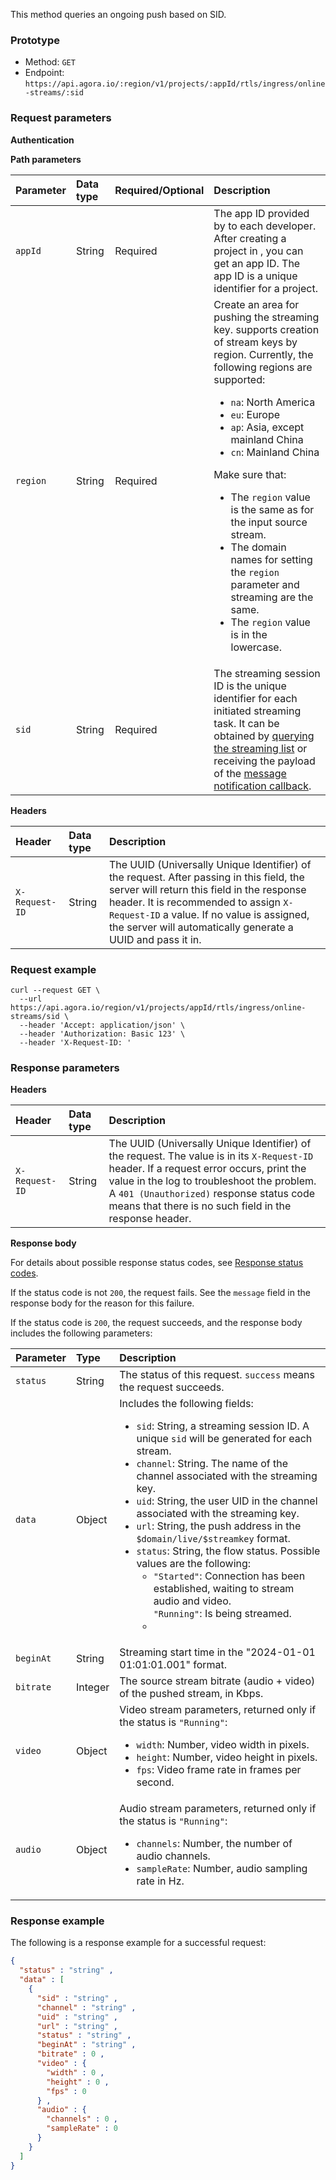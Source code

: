 
This method queries an ongoing push based on SID.

### Prototype

- Method: `GET`
- Endpoint: `https://api.agora.io/:region/v1/projects/:appId/rtls/ingress/online-streams/:sid`

### Request parameters

**Authentication**

<Authorization/>

**Path parameters**

| Parameter   | Data type | Required/Optional | Description             |
| :---------- | :-------  |:----------------- | :---------------------- |
| `appId`     | String    | Required          | The app ID provided by <Vg k="COMPANY"/> to each developer. After creating a project in <Vg k="CONSOLE"/>, you can get an app ID. The app ID is a unique identifier for a project. |
| `region`    | String    | Required          | Create an area for pushing the streaming key. <Vg k="COMPANY"/> supports creation of stream keys by region. Currently, the following regions are supported: <ul><li>`na`: North America</li><li>`eu`: Europe</li><li>`ap`: Asia, except mainland China</li><li>`cn`: Mainland China</li></ul><Admonition type="caution" title="Important">Make sure that: <ul><li>The `region` value is the same as for the input source stream.</li><li>The domain names for setting the `region` parameter and streaming are the same. </li><li>The `region` value is in the lowercase.</li></ul></Admonition>|
| `sid`       | String    | Required          | The streaming session ID is the unique identifier for each initiated streaming task. It can be obtained by [querying the streaming list](query-streaming-list) or receiving the payload of the [message notification callback](../../../../develop/receive-notifications).|

**Headers**

| Header         | Data type | Description             |
| :------------- | :-------  |:----------------------- |
| `X-Request-ID` | String    | The UUID (Universally Unique Identifier) of the request. After passing in this field, the <Vg k="COMPANY"/> server will return this field in the response header. It is recommended to assign `X-Request-ID` a value. If no value is assigned, the <Vg k="COMPANY"/> server will automatically generate a UUID and pass it in. |

### Request example

```shell
curl --request GET \
  --url https://api.agora.io/region/v1/projects/appId/rtls/ingress/online-streams/sid \
  --header 'Accept: application/json' \
  --header 'Authorization: Basic 123' \
  --header 'X-Request-ID: '
```

### Response parameters

**Headers**

| Header         | Data type | Description             |
| :------------- | :-------  |:----------------------- |
| `X-Request-ID` | String    | The UUID (Universally Unique Identifier) of the request. The value is in its `X-Request-ID` header. If a request error occurs, print the value in the log to troubleshoot the problem. A `401 (Unauthorized)` response status code means that there is no such field in the response header.|

**Response body**

For details about possible response status codes, see [Response status codes](../../response-status-codes).

If the status code is not `200`, the request fails. See the `message` field in the response body for the reason for this failure.

If the status code is `200`, the request succeeds, and the response body includes the following parameters:

| Parameter        | Type   | Description                                                        |
| :--------------- | :----- | :----------------------------------------------------------------- |
| `status`         | String | The status of this request. `success` means the request succeeds.  |
| `data`           | Object | Includes the following fields: <ul><li>`sid`: String, a streaming session ID. A unique `sid`  will be generated for each stream.</li><li>`channel`: String. The name of the <Vg k="COMPANY"/> channel associated with the streaming key.</li><li>`uid`: String, the user UID in the <Vg k="COMPANY"/> channel associated with the streaming key.</li> <li>`url`: String, the push address in the `$domain/live/$streamkey` format.</li> <li>`status`: String, the flow status. Possible values are the following: <ul><li>`"Started"`: Connection has been established, waiting to stream audio and video.</li>`"Running"`: Is being streamed.<li></li></ul></li></ul> |
| `beginAt` | String | Streaming start time in the "2024-01-01 01:01:01.001" format. |
| `bitrate` | Integer | The source stream bitrate (audio + video) of the pushed stream, in Kbps.|
| `video`   | Object | Video stream parameters, returned only if the status is `"Running"`: <ul><li>`width`: Number, video width  in pixels.</li><li>`height`: Number, video height in pixels.</li><li>`fps`: Video frame rate in frames per second.</li></ul>|
| `audio`   | Object | Audio stream parameters, returned only if the status is `"Running"`: <ul><li>`channels`: Number, the number of audio channels.</li><li>`sampleRate`: Number, audio sampling rate in Hz.</li></ul> |

### Response example

The following is a response example for a successful request:

```json
{
  "status" : "string" ,
  "data" : [
    {
      "sid" : "string" ,
      "channel" : "string" ,
      "uid" : "string" ,
      "url" : "string" ,
      "status" : "string" ,
      "beginAt" : "string" ,
      "bitrate" : 0 ,
      "video" : {
        "width" : 0 ,
        "height" : 0 ,
        "fps" : 0
      } ,
      "audio" : {
        "channels" : 0 ,
        "sampleRate" : 0
      }
    }
  ]
}
```

<PostmanLink />
